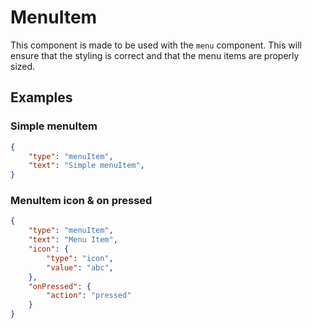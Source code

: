 
# MenuItem

This component is made to be used with the `menu` component. This will ensure that the styling is correct and that the menu items are properly sized.
 
## Examples

### Simple menuItem

```json
{
    "type": "menuItem",
    "text": "Simple menuItem",
}
```

### MenuItem icon & on pressed

```json
{
    "type": "menuItem",
    "text": "Menu Item",
    "icon": {
        "type": "icon",
        "value": "abc",
    },
    "onPressed": {
        "action": "pressed"
    }
}
```

<PropertyTable schema={menuItemSchema}/>